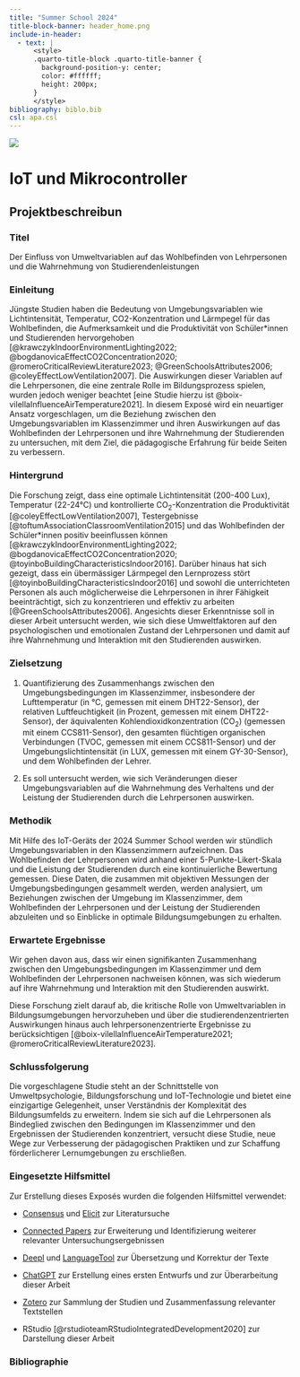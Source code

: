 ```yaml
---
title: "Summer School 2024"
title-block-banner: header_home.png
include-in-header:
  - text: |
      <style>
      .quarto-title-block .quarto-title-banner {
        background-position-y: center;
        color: #ffffff;
        height: 200px;
      }
      </style>
bibliography: biblo.bib
csl: apa.csl
---
```


![](/header_home.png){fig-align="center"}

# IoT und Mikrocontroller

## Projektbeschreibun

### Titel

Der Einfluss von Umweltvariablen auf das Wohlbefinden von Lehrpersonen und die Wahrnehmung von Studierendenleistungen

### Einleitung

Jüngste Studien haben die Bedeutung von Umgebungsvariablen wie Lichtintensität, Temperatur, CO2-Konzentration und Lärmpegel für das Wohlbefinden, die Aufmerksamkeit und die Produktivität von Schüler\*innen und Studierenden hervorgehoben [@krawczykIndoorEnvironmentLighting2022; @bogdanovicaEffectCO2Concentration2020; @romeroCriticalReviewLiterature2023; @GreenSchoolsAttributes2006; @coleyEffectLowVentilation2007]. Die Auswirkungen dieser Variablen auf die Lehrpersonen, die eine zentrale Rolle im Bildungsprozess spielen, wurden jedoch weniger beachtet [eine Studie hierzu ist @boix-vilellaInfluenceAirTemperature2021]. In diesem Exposé wird ein neuartiger Ansatz vorgeschlagen, um die Beziehung zwischen den Umgebungsvariablen im Klassenzimmer und ihren Auswirkungen auf das Wohlbefinden der Lehrpersonen und ihre Wahrnehmung der Studierenden zu untersuchen, mit dem Ziel, die pädagogische Erfahrung für beide Seiten zu verbessern.

### Hintergrund

Die Forschung zeigt, dass eine optimale Lichtintensität (200-400 Lux), Temperatur (22-24°C) und kontrollierte CO~2~-Konzentration die Produktivität [@coleyEffectLowVentilation2007], Testergebnisse [@toftumAssociationClassroomVentilation2015] und das Wohlbefinden der Schüler\*innen positiv beeinflussen können [@krawczykIndoorEnvironmentLighting2022; @bogdanovicaEffectCO2Concentration2020; @toyinboBuildingCharacteristicsIndoor2016]. Darüber hinaus hat sich gezeigt, dass ein übermässiger Lärmpegel den Lernprozess stört [@toyinboBuildingCharacteristicsIndoor2016] und sowohl die unterrichteten Personen als auch möglicherweise die Lehrpersonen in ihrer Fähigkeit beeinträchtigt, sich zu konzentrieren und effektiv zu arbeiten [@GreenSchoolsAttributes2006]. Angesichts dieser Erkenntnisse soll in dieser Arbeit untersucht werden, wie sich diese Umweltfaktoren auf den psychologischen und emotionalen Zustand der Lehrpersonen und damit auf ihre Wahrnehmung und Interaktion mit den Studierenden auswirken.

### Zielsetzung

1.  Quantifizierung des Zusammenhangs zwischen den Umgebungsbedingungen im Klassenzimmer, insbesondere der Lufttemperatur (in °C, gemessen mit einem DHT22-Sensor), der relativen Luftfeuchtigkeit (in Prozent, gemessen mit einem DHT22-Sensor), der äquivalenten Kohlendioxidkonzentration (CO~2~) (gemessen mit einem CCS811-Sensor), den gesamten flüchtigen organischen Verbindungen (TVOC, gemessen mit einem CCS811-Sensor) und der Umgebungslichtintensität (in LUX, gemessen mit einem GY-30-Sensor), und dem Wohlbefinden der Lehrer.

2.  Es soll untersucht werden, wie sich Veränderungen dieser Umgebungsvariablen auf die Wahrnehmung des Verhaltens und der Leistung der Studierenden durch die Lehrpersonen auswirken.

### Methodik

Mit Hilfe des IoT-Geräts der 2024 Summer School werden wir stündlich Umgebungsvariablen in den Klassenzimmern aufzeichnen. Das Wohlbefinden der Lehrpersonen wird anhand einer 5-Punkte-Likert-Skala und die Leistung der Studierenden durch eine kontinuierliche Bewertung gemessen. Diese Daten, die zusammen mit objektiven Messungen der Umgebungsbedingungen gesammelt werden, werden analysiert, um Beziehungen zwischen der Umgebung im Klassenzimmer, dem Wohlbefinden der Lehrpersonen und der Leistung der Studierenden abzuleiten und so Einblicke in optimale Bildungsumgebungen zu erhalten.

### Erwartete Ergebnisse

Wir gehen davon aus, dass wir einen signifikanten Zusammenhang zwischen den Umgebungsbedingungen im Klassenzimmer und dem Wohlbefinden der Lehrpersonen nachweisen können, was sich wiederum auf ihre Wahrnehmung und Interaktion mit den Studierenden auswirkt.

::: {#hide .content-visible when-format="html"}
Diese Forschung zielt darauf ab, die kritische Rolle von Umweltvariablen in Bildungsumgebungen hervorzuheben und über die studierendenzentrierten Auswirkungen hinaus auch lehrpersonenzentrierte Ergebnisse zu berücksichtigen [@boix-vilellaInfluenceAirTemperature2021; @romeroCriticalReviewLiterature2023].

### Schlussfolgerung

Die vorgeschlagene Studie steht an der Schnittstelle von Umweltpsychologie, Bildungsforschung und IoT-Technologie und bietet eine einzigartige Gelegenheit, unser Verständnis der Komplexität des Bildungsumfelds zu erweitern. Indem sie sich auf die Lehrpersonen als Bindeglied zwischen den Bedingungen im Klassenzimmer und den Ergebnissen der Studierenden konzentriert, versucht diese Studie, neue Wege zur Verbesserung der pädagogischen Praktiken und zur Schaffung förderlicherer Lernumgebungen zu erschließen.
:::

### Eingesetzte Hilfsmittel

Zur Erstellung dieses Exposés wurden die folgenden Hilfsmittel verwendet:

-   [Consensus](https://consensus.app) und [Elicit](https://elicit.com/) zur Literatursuche

-   [Connected Papers](https://www.connectedpapers.com) zur Erweiterung und Identifizierung weiterer relevanter Untersuchungsergebnissen

-   [Deepl](https://www.deepl.com/translator) und [LanguageTool](https://languagetool.org/de) zur Übersetzung und Korrektur der Texte

-   [ChatGPT](https://chat.openai.com) zur Erstellung eines ersten Entwurfs und zur Überarbeitung dieser Arbeit

-   [Zotero](https://www.zotero.org) zur Sammlung der Studien und Zusammenfassung relevanter Textstellen

-   RStudio [@rstudioteamRStudioIntegratedDevelopment2020] zur Darstellung dieser Arbeit

### Bibliographie
